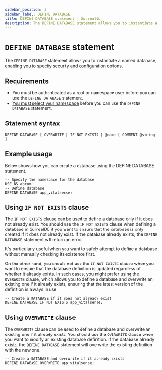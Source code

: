 ```yaml
---
sidebar_position: 3
sidebar_label: DEFINE DATABASE
title: DEFINE DATABASE statement | SurrealQL
description: The DEFINE DATABASE statement allows you to instantiate a named database, enabling you to specify security and configuration options.
---
```


# `DEFINE DATABASE` statement

The `DEFINE DATABASE` statement allows you to instantiate a named database, enabling you to specify security and configuration options.

## Requirements

- You must be authenticated as a root or namespace user before you can use the `DEFINE DATABASE` statement.
- [You must select your namespace](/docs/surrealql/statements/use) before you can use the `DEFINE DATABASE` statement.

## Statement syntax

```syntax title="SurrealQL Syntax"
DEFINE DATABASE [ OVERWRITE | IF NOT EXISTS ] @name [ COMMENT @string ]
```

## Example usage
Below shows how you can create a database using the DEFINE DATABASE statement.

```surql
-- Specify the namespace for the database
USE NS abcum;
-- Define database
DEFINE DATABASE app_vitalsense;
```

## Using `IF NOT EXISTS` clause

<Since v="v1.3.0" />

The `IF NOT EXISTS` clause can be used to define a database only if it does not already exist. You should use the `IF NOT EXISTS` clause when defining a database in SurrealDB if you want to ensure that the database is only created if it does not already exist. If the database already exists, the `DEFINE DATABASE` statement will return an error.

It's particularly useful when you want to safely attempt to define a database without manually checking its existence first.

On the other hand, you should not use the `IF NOT EXISTS` clause when you want to ensure that the database definition is updated regardless of whether it already exists. In such cases, you might prefer using the `OVERWRITE` clause, which allows you to define a database and overwrite an existing one if it already exists, ensuring that the latest version of the definition is always in use

```surql
-- Create a DATABASE if it does not already exist
DEFINE DATABASE IF NOT EXISTS app_vitalsense;
```

## Using `OVERWRITE` clause

<Since v="v2.0.0" />

The `OVERWRITE` clause can be used to define a database and overwrite an existing one if it already exists. You should use the `OVERWRITE` clause when you want to modify an existing database definition. If the database already exists, the `DEFINE DATABASE` statement will overwrite the existing definition with the new one.

```surql
-- Create a DATABASE and overwrite if it already exists
DEFINE DATABASE OVERWRITE app_vitalsense;
```
